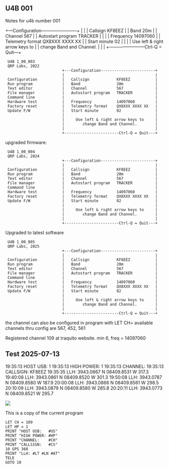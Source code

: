 ## U4B 001

Notes for u4b number 001 


 +---Configuration------------------------+
 |                                        |
 |   Callsign            KF8EEZ           |
 |   Band                20m              |
 |   Channel             567              |
 |   Autostart program   TRACKER          |
 |                                        |
 |   Frequency           14097060         |
 |   Telemetry format    QX8XXX XXXX XX   |
 |   Start minute        02               |
 |                                        |
 |     Use left & right arrow keys to     |
 |        change Band and Channel.        |
 |                                        |
 +------------------------Ctrl-Q = Quit---+


     U4B 1_00_003
     QRP Labs, 2022
                             +---Configuration------------------------+
                             |                                        |
     Configuration           |   Callsign            KF8EEZ           |
     Run program             |   Band                20m              |
     Text editor             |   Channel             567              |
     File manager            |   Autostart program   TRACKER          |
     Command line            |                                        |
     Hardware test           |   Frequency           14097060         |
     Factory reset           |   Telemetry format    QX8XXX XXXX XX   |
     Update F/W              |   Start minute        02               |
                             |                                        |
                             |     Use left & right arrow keys to     |
                             |        change Band and Channel.        |
                             |                                        |
                             +------------------------Ctrl-Q = Quit---+



upgraded firmware:


     U4B 1_00_004
     QRP Labs, 2024
                             +---Configuration------------------------+
                             |                                        |
     Configuration           |   Callsign            KF8EEZ           |
     Run program             |   Band                20m              |
     Text editor             |   Channel             567              |
     File manager            |   Autostart program   TRACKER          |
     Command line            |                                        |
     Hardware test           |   Frequency           14097060         |
     Factory reset           |   Telemetry format    QX8XXX XXXX XX   |
     Update F/W              |   Start minute        02               |
                             |                                        |
                             |     Use left & right arrow keys to     |
                             |        change Band and Channel.        |
                             |                                        |
                             +------------------------Ctrl-Q = Quit---+


Upgraded to latest software 


     U4B 1_00_005
     QRP Labs, 2025
                             +---Configuration------------------------+
                             |                                        |
     Configuration           |   Callsign            KF8EEZ           |
     Run program             |   Band                20m              |
     Text editor             |   Channel             567              |
     File manager            |   Autostart program   TRACKER          |
     Command line            |                                        |
     Hardware test           |   Frequency           14097060         |
     Factory reset           |   Telemetry format    QX8XXX XXXX XX   |
     Update F/W              |   Start minute        02               |
                             |                                        |
                             |     Use left & right arrow keys to     |
                             |        change Band and Channel.        |
                             |                                        |
                             +------------------------Ctrl-Q = Quit---+

the channel can also be configured in program with LET CH=<chan num>
available channels thru config are 567, 452, 561

Registered channel 109 at traquito website. min 6, freq = 14097060


## Test 2025-07-13

19:35:13  HOST USB:   1
19:35:13  HIGH POWER: 1
19:35:13  CHANNEL:
19:35:13  CALLSIGN:   KF8EEZ
19:35:35  LLH: 3943.0867 N 08409.8531 W 317.3
19:40:08  LLH: 3943.0861 N 08409.8520 W 301.3
19:50:08  LLH: 3943.0787 N 08409.8580 W 187.9
20:00:08  LLH: 3943.0866 N 08409.8561 W 298.5
20:10:09  LLH: 3943.0879 N 08409.8580 W 285.8
20:20:11  LLH: 3943.0773 N 08409.8521 W 295.7

![](wsprnet-kf8eez.png)



This is a copy of the current program

```basic
LET CH = 109
LET HP = 1
PRINT "HOST USB:   #US"
PRINT "HIGH POWER: #HP"
PRINT "CHANNEL:    #CH"
PRINT "CALLSIGN:   #CS"
10 GPS 360
PRINT "LLH: #LT #LN #AT"
TELE
GOTO 10
```


